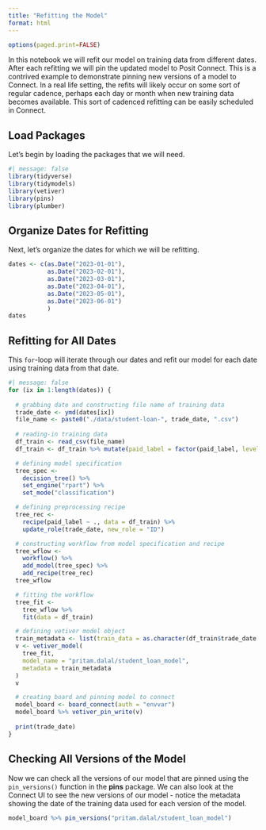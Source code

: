 ```yaml
---
title: "Refitting the Model"
format: html
---
```


```r
options(paged.print=FALSE)
```

In this notebook we will refit our model on training data from different dates. After each refitting we will pin the updated model to Posit Connect.  This is a contrived example to demonstrate pinning new versions of a model to Connect.  In a real life setting, the refits will likely occur on some sort of regular cadence, perhaps each day or month when new training data becomes available.  This sort of cadenced refitting can be easily scheduled in Connect.

## Load Packages

Let's begin by loading the packages that we will need.
```r
#| message: false
library(tidyverse)
library(tidymodels)
library(vetiver)
library(pins)
library(plumber)
```

## Organize Dates for Refitting

Next, let's organize the dates for which we will be refitting.
```r
dates <- c(as.Date("2023-01-01"),
           as.Date("2023-02-01"),
           as.Date("2023-03-01"),
           as.Date("2023-04-01"),
           as.Date("2023-05-01"),
           as.Date("2023-06-01")
           )
dates
```

## Refitting for All Dates

This `for`-loop will iterate through our dates and refit our model for each date using training data from that date.
```r
#| message: false
for (ix in 1:length(dates)) {
  
  # grabbing date and constructing file name of training data
  trade_date <- ymd(dates[ix])
  file_name <- paste0("./data/student-loan-", trade_date, ".csv")
  
  # reading-in training data
  df_train <- read_csv(file_name)
  df_train <- df_train %>% mutate(paid_label = factor(paid_label, levels = c("1", "0")))

  # defining model specification
  tree_spec <-
    decision_tree() %>%
    set_engine("rpart") %>%
    set_mode("classification")

  # defining preprocessing recipe
  tree_rec <-
    recipe(paid_label ~ ., data = df_train) %>%
    update_role(trade_date, new_role = "ID")

  # constructing workflow from model specification and recipe
  tree_wflow <-
    workflow() %>%
    add_model(tree_spec) %>%
    add_recipe(tree_rec)
  tree_wflow

  # fitting the workflow
  tree_fit <-
    tree_wflow %>%
    fit(data = df_train)

  # defining vetiver model object
  train_metadata <- list(train_data = as.character(df_train$trade_date[1]))
  v <- vetiver_model(
    tree_fit,
    model_name = "pritam.dalal/student_loan_model",
    metadata = train_metadata
  )
  v

  # creating board and pinning model to connect
  model_board <- board_connect(auth = "envvar")
  model_board %>% vetiver_pin_write(v)
  
  print(trade_date)
}

```

## Checking All Versions of the Model

Now we can check all the versions of our model that are pinned using the `pin_versions()` function in the **pins** package.  We can also look at the Connect UI to see the new versions of our model - notice the metadata showing the date of the training data used for each version of the model.
```r
model_board %>% pin_versions("pritam.dalal/student_loan_model")
```

